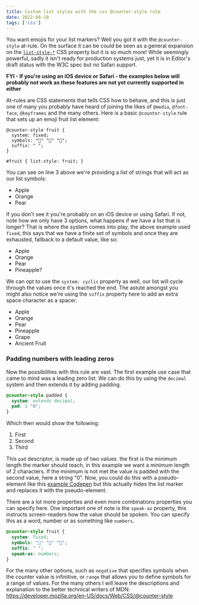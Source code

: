 ```yaml
---
title: Custom list styles with the css @counter-style rule
date: 2022-08-10
tags: ['css']
---
```



You want emojis for your list markers? Well you got it with the `@counter-style` at-rule. On the
surface it can be could be seen as a general expansion on the
[`list-style-*`](https://developer.mozilla.org/en-US/docs/Web/CSS/list-style) CSS property but
it is so much more! While seemingly powerful, sadly it isn't ready for production systems just,
yet it is in Editor's draft status with the W3C spec but no Safari support.

**FYI - If you're using an iOS device or Safari - the examples below will probably not
work as these features are not yet currently supported in either**

At-rules are CSS statements that tells CSS how to behave, and this is just one of many you
probably have heard of joining the likes of `@media`, `@font-face`, `@keyframes` and the many
others. Here is a basic `@counter-style` rule that sets up an emoji fruit list element:

```css{numberLines: 1}
@counter-style fruit {
  system: fixed;
  symbols: "🍎" "🍊" "🍐";
  suffix: " ";
}

#fruit { list-style: fruit; }
```

You can see on line 3 above we're providing a list of strings that will act as our list symbols:

<ul id={"fruit"}>
  <li>Apple</li>
  <li>Orange</li>
  <li>Pear</li>
</ul>

If you don't see it you're probably on an iOS device or using Safari. If not, note how we only
have 3 options, what happens if we have a list that is longer? That is where the system comes
into play, the above example used `fixed`, this says that we have a finite set of symbols and
once they are exhausted, fallback to a default value, like so:

<ul id={"fruit"}>
  <li>Apple</li>
  <li>Orange</li>
  <li>Pear</li>
  <li>Pineapple?</li>
</ul>

We can opt to use the `system: cyclic` property as well, our list will cycle through the values once
it's reached the end. The astute amongst you might also notice we're using the `suffix`
property here to add an extra space character as a spacer.

<ul id={"fruit-cycle"}>
  <li>Apple</li>
  <li>Orange</li>
  <li>Pear</li>
  <li>Pineapple</li>
  <li>Grape</li>
  <li>Ancient Fruit</li>
</ul>

### Padding numbers with leading zeros

Now the possibilities with this rule are vast. The first example use case that came to mind was a
leading zero list. We can do this by using the `decimal` system and then extends it by adding
padding.

```css
@counter-style padded {
  system: extends decimal;
  pad: 2 "0";
}
```

Which then would show the following:

<ol id={"padded"}>
  <li>First</li>
  <li>Second</li>
  <li>Third</li>
</ol>

This `pad` descriptor, is made up of two values. the first is the minimum length the marker
should reach, in this example we want a minimum length of 2 characters. If the minimum is not
met the value is padded with the second value, here a string "0". Now, you could do this with a
pseudo-element like
this [example Codepen](https://codepen.io/maddesigns/pen/JGQejg) but this actually hides the list
marker and replaces it with the pseudo-element.

There are a lot more properties and even more combinations properties you can specify
here. One important one of note is the `speak-as` property, this instructs screen-readers how the
value should be spoken. You can specify this as a word, number or as something like `numbers`.

```css
@counter-style fruit {
  system: fixed;
  symbols: "🍎" "🍊" "🍐";
  suffix: " ";
  speak-as: numbers;
}
```

For the many other options, such as `negative` that specifies symbols when the counter value is
infinitive, or `range` that allows you to define symbols for a range of values. For the
many others I will leave the descriptions and explanation to the better technical writers of MDN:
https://developer.mozilla.org/en-US/docs/Web/CSS/@counter-style
